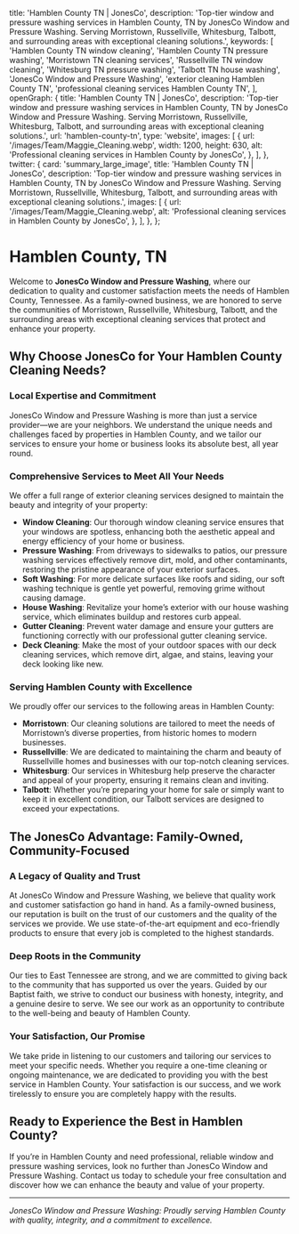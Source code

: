 
  title: 'Hamblen County TN | JonesCo',
  description:
    'Top-tier window and pressure washing services in Hamblen County, TN by JonesCo Window and Pressure Washing. Serving Morristown, Russellville, Whitesburg, Talbott, and surrounding areas with exceptional cleaning solutions.',
  keywords: [
    'Hamblen County TN window cleaning',
    'Hamblen County TN pressure washing',
    'Morristown TN cleaning services',
    'Russellville TN window cleaning',
    'Whitesburg TN pressure washing',
    'Talbott TN house washing',
    'JonesCo Window and Pressure Washing',
    'exterior cleaning Hamblen County TN',
    'professional cleaning services Hamblen County TN',
  ],
  openGraph: {
    title: 'Hamblen County TN | JonesCo',
    description:
      'Top-tier window and pressure washing services in Hamblen County, TN by JonesCo Window and Pressure Washing. Serving Morristown, Russellville, Whitesburg, Talbott, and surrounding areas with exceptional cleaning solutions.',
    url: 'hamblen-county-tn',
    type: 'website',
    images: [
      {
        url: '/images/Team/Maggie_Cleaning.webp',
        width: 1200,
        height: 630,
        alt: 'Professional cleaning services in Hamblen County by JonesCo',
      },
    ],
  },
  twitter: {
    card: 'summary_large_image',
    title: 'Hamblen County TN | JonesCo',
    description:
      'Top-tier window and pressure washing services in Hamblen County, TN by JonesCo Window and Pressure Washing. Serving Morristown, Russellville, Whitesburg, Talbott, and surrounding areas with exceptional cleaning solutions.',
    images: [
      {
        url: '/images/Team/Maggie_Cleaning.webp',
        alt: 'Professional cleaning services in Hamblen County by JonesCo',
      },
    ],
  },
};

# Hamblen County, TN

Welcome to **JonesCo Window and Pressure Washing**, where our dedication to quality and customer satisfaction meets the needs of Hamblen County, Tennessee. As a family-owned business, we are honored to serve the communities of Morristown, Russellville, Whitesburg, Talbott, and the surrounding areas with exceptional cleaning services that protect and enhance your property.

## Why Choose JonesCo for Your Hamblen County Cleaning Needs?

### Local Expertise and Commitment
JonesCo Window and Pressure Washing is more than just a service provider—we are your neighbors. We understand the unique needs and challenges faced by properties in Hamblen County, and we tailor our services to ensure your home or business looks its absolute best, all year round.

### Comprehensive Services to Meet All Your Needs
We offer a full range of exterior cleaning services designed to maintain the beauty and integrity of your property:

- **Window Cleaning**: Our thorough window cleaning service ensures that your windows are spotless, enhancing both the aesthetic appeal and energy efficiency of your home or business.
- **Pressure Washing**: From driveways to sidewalks to patios, our pressure washing services effectively remove dirt, mold, and other contaminants, restoring the pristine appearance of your exterior surfaces.
- **Soft Washing**: For more delicate surfaces like roofs and siding, our soft washing technique is gentle yet powerful, removing grime without causing damage.
- **House Washing**: Revitalize your home’s exterior with our house washing service, which eliminates buildup and restores curb appeal.
- **Gutter Cleaning**: Prevent water damage and ensure your gutters are functioning correctly with our professional gutter cleaning service.
- **Deck Cleaning**: Make the most of your outdoor spaces with our deck cleaning services, which remove dirt, algae, and stains, leaving your deck looking like new.

### Serving Hamblen County with Excellence

We proudly offer our services to the following areas in Hamblen County:

- **Morristown**: Our cleaning solutions are tailored to meet the needs of Morristown’s diverse properties, from historic homes to modern businesses.
- **Russellville**: We are dedicated to maintaining the charm and beauty of Russellville homes and businesses with our top-notch cleaning services.
- **Whitesburg**: Our services in Whitesburg help preserve the character and appeal of your property, ensuring it remains clean and inviting.
- **Talbott**: Whether you’re preparing your home for sale or simply want to keep it in excellent condition, our Talbott services are designed to exceed your expectations.

## The JonesCo Advantage: Family-Owned, Community-Focused

### A Legacy of Quality and Trust
At JonesCo Window and Pressure Washing, we believe that quality work and customer satisfaction go hand in hand. As a family-owned business, our reputation is built on the trust of our customers and the quality of the services we provide. We use state-of-the-art equipment and eco-friendly products to ensure that every job is completed to the highest standards.

### Deep Roots in the Community
Our ties to East Tennessee are strong, and we are committed to giving back to the community that has supported us over the years. Guided by our Baptist faith, we strive to conduct our business with honesty, integrity, and a genuine desire to serve. We see our work as an opportunity to contribute to the well-being and beauty of Hamblen County.

### Your Satisfaction, Our Promise
We take pride in listening to our customers and tailoring our services to meet your specific needs. Whether you require a one-time cleaning or ongoing maintenance, we are dedicated to providing you with the best service in Hamblen County. Your satisfaction is our success, and we work tirelessly to ensure you are completely happy with the results.

## Ready to Experience the Best in Hamblen County?

If you’re in Hamblen County and need professional, reliable window and pressure washing services, look no further than JonesCo Window and Pressure Washing. Contact us today to schedule your free consultation and discover how we can enhance the beauty and value of your property.

---

*JonesCo Window and Pressure Washing: Proudly serving Hamblen County with quality, integrity, and a commitment to excellence.*
